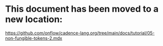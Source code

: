 # This document has been moved to a new location:

https://github.com/onflow/cadence-lang.org/tree/main/docs/tutorial/05-non-fungible-tokens-2.mdx
